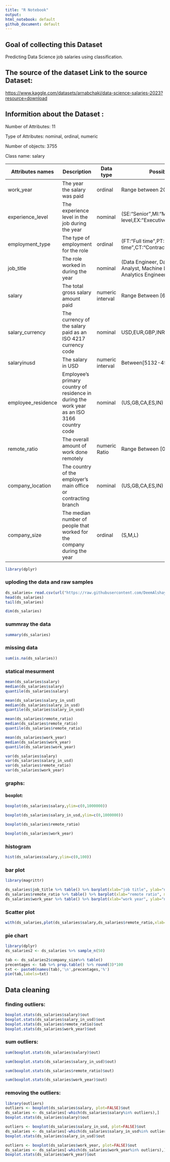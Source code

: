 ```yaml
---
title: "R Notebook"
output:
html_notebook: default
github_document: default
---
```


## Goal of collecting this Dataset

Predicting Data Science job salaries using classification.

## The source of the dataset Link to the source Dataset:

<https://www.kaggle.com/datasets/arnabchaki/data-science-salaries-2023?resource=download>

## Informition about the Dataset :

Number of Attributes: 11

Type of Attributes: nominal, ordinal, numeric

Number of objects: 3755

Class name: salary

| Attributes names   | Description                                                                                 | Data type        | Possible values                                                                             |
|--------------------|-----------------|----------------|-------------------|
| work_year          | The year the salary was paid                                                                | ordinal          | Range between 2020-2023                                                                     |
| experience_level   | The experience level in the job during the year                                             | nominal          | (SE:"Senior",MI:"Mid level",EN:"Entry level,EX:"Executive level")                                                                               |
| employment_type    | The type of employment for the role                                                         | ordinal          | (FT:"Full time",PT:"Part time",CT:"Contractual",FL:"Freelancer")                                                                               |
| job_title          | The role worked in during the year                                                          | nominal          | (Data Engineer, Data Scientist,Data Analyst, Machine Learning Engineer, Analytics Engineer) |
| salary             | The total gross salary amount paid                                                          | numeric interval | Range Between [6000 - 30.4m]                                                                |
| salary_currency    | The currency of the salary paid as an ISO 4217 currency code                                | nominal          | USD,EUR,GBP,INR,CAD)                                                                        |
| salaryinusd        | The salary in USD                                                                           | numeric interval | Between[5132-450k]                                                                          |
| employee_residence | Employee's primary country of residence in during the work year as an ISO 3166 country code | nominal          | (US,GB,CA,ES,IN)                                                                            |
| remote_ratio       | The overall amount of work done remotely                                                    | numeric Ratio    | Range Between [0-100]                                                                       |
| company_location   | The country of the employer's main office or contracting branch                             | nominal          | (US,GB,CA,ES,IN)                                                                            |
| company_size       | The median number of people that worked for the company during the year                     | ordinal          | (S,M,L)                                                                                     |

```r
library(dplyr)
```

### uploding the data and raw samples

```r
ds_salaries= read.csv(url("https://raw.githubusercontent.com/DeemAlshaye/Miningproject/main/dataset/ds_salaries.csv"), header=TRUE)
head(ds_salaries)
tail(ds_salaries)
```

```r
dim(ds_salaries)
```

### summray the data

```r
summary(ds_salaries)
```

### missing data

```r
sum(is.na(ds_salaries))
```

### statical mesurment

```r
mean(ds_salaries$salary)
median(ds_salaries$salary)
quantile(ds_salaries$salary)
```

```r
mean(ds_salaries$salary_in_usd)
median(ds_salaries$salary_in_usd)
quantile(ds_salaries$salary_in_usd)
```

```r
mean(ds_salaries$remote_ratio)
median(ds_salaries$remote_ratio)
quantile(ds_salaries$remote_ratio)
```

```r
mean(ds_salaries$work_year)
median(ds_salaries$work_year)
quantile(ds_salaries$work_year)
```

```r
var(ds_salaries$salary)
var(ds_salaries$salary_in_usd)
var(ds_salaries$remote_ratio)
var(ds_salaries$work_year)
```

### graphs:

#### boxplot:

```r
boxplot(ds_salaries$salary,ylim=c(0,1000000))
```

```r
boxplot(ds_salaries$salary_in_usd,ylim=c(0,1000000))
```

```r
boxplot(ds_salaries$remote_ratio)
```

```r
boxplot(ds_salaries$work_year)
```

### histogram

```r
hist(ds_salaries$salary,ylim=c(0,100))
```

### bar plot

```r
library(magrittr)

ds_salaries$job_title %>% table() %>% barplot(xlab="job title", ylab="number of employees", main="barplot of jobs")
ds_salaries$remote_ratio %>% table() %>% barplot(xlab="remote ratio", main="barplot of remote ratio")
ds_salaries$work_year %>% table() %>% barplot(xlab="work year", ylab="number of employees", main="barplot of work year")
```

### Scatter plot

```r
with(ds_salaries,plot(ds_salaries$salary,ds_salaries$remote_ratio,xlab="salary",ylab = "remote ratio"))
```

### pie chart

```r
library(dplyr)
ds_salaries2 <- ds_salaries %>% sample_n(50)

tab <- ds_salaries2$company_size%>% table()
precentages <- tab %>% prop.table() %>% round(3)*100
txt <- paste0(names(tab),'\n',precentages,'%')
pie(tab,labels=txt)
```

## Data cleaning

### finding outliers:

```r
boxplot.stats(ds_salaries$salary)$out
boxplot.stats(ds_salaries$salary_in_usd)$out              
boxplot.stats(ds_salaries$remote_ratio)$out
boxplot.stats(ds_salaries$work_year)$out
```

### sum outliers:

```r
sum(boxplot.stats(ds_salaries$salary)$out)

sum(boxplot.stats(ds_salaries$salary_in_usd)$out)

sum(boxplot.stats(ds_salaries$remote_ratio)$out)

sum(boxplot.stats(ds_salaries$work_year)$out)
```

### removing the outliers:

```r
library(outliers)
outliers <- boxplot(ds_salaries$salary, plot=FALSE)$out
ds_salaries <- ds_salaries[-which(ds_salaries$salary%in% outliers),]
boxplot.stats(ds_salaries$salary)$out

outliers <- boxplot(ds_salaries$salary_in_usd, plot=FALSE)$out
ds_salaries <- ds_salaries[-which(ds_salaries$salary_in_usd%in% outliers),]
boxplot.stats(ds_salaries$salary_in_usd)$out

outliers <- boxplot(ds_salaries$work_year, plot=FALSE)$out
ds_salaries <- ds_salaries[-which(ds_salaries$work_year%in% outliers),]
boxplot.stats(ds_salaries$work_year)$out
```
